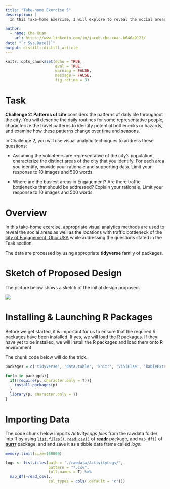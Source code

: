 ```yaml
---
title: "Take-home Exercise 5"
description: |
  In this Take-home Exercise, I will explore to reveal the social areas of the city of Engagement, Ohio USA. I will also visualise and analyse locations with traffice bottleneck of the city.
  
author:
  - name: Che Xuan 
    url: https://www.linkedin.com/in/jacob-che-xuan-b646a9123/
date: "`r Sys.Date()`"
output: distill::distill_article
---
```


```r
knitr::opts_chunk$set(echo = TRUE,
                      eval = TRUE,
                      warning = FALSE,
                      message = FALSE,
                      fig.retina = 3)
```


# Task

**Challenge 2: Patterns of Life** considers the patterns of daily life throughout the city. You will describe the daily routines for some representative people, characterize the travel patterns to identify potential bottlenecks or hazards, and examine how these patterns change over time and seasons.

In Challenge 2, you will use visual analytic techniques to address these questions:

- Assuming the volunteers are representative of the city’s population, characterize the distinct areas of the city that you identify. For each area you identify, provide your rationale and supporting data. Limit your response to 10 images and 500 words.

- Where are the busiest areas in Engagement? Are there traffic bottlenecks that should be addressed? Explain your rationale. Limit your response to 10 images and 500 words.

# Overview

In this take-home exercise, appropriate visual analytics methods are used to reveal the social areas as well as the locations with traffic bottleneck of the [city of Engagement, Ohio USA](https://vast-challenge.github.io/2022/) while addressing the questions stated in the Task section.

The data are processed by using appropriate **tidyverse** family of packages.

# Sketch of Proposed Design

The picture below shows a sketch of the initial design proposed. 

![](img/image1.jpg)


# Installing & Launching R Packages

Before we get started, it is important for us to ensure that the required R packages have been installed. If yes, we will load the R packages. If they have yet to be installed, we will install the R packages and load them onto R environment.

The chunk code below will do the trick.

```r
packages = c('tidyverse', 'data.table', 'knitr', 'ViSiElse', 'kableExtra', 'lubridate', 'ggplot2', 'ggiraph', 'plotly', 'DT', 'patchwork','crosstalk')

for(p in packages){
  if(!require(p, character.only = T)){
    install.packages(p)
  }
  library(p, character.only = T)
}

```

# Importing Data

The code chunk below imports *ActivityLogs files* from the rawdata folder into R by using [`list.files()`](https://rdrr.io/r/base/list.files.html), [`read_csv()`](https://readr.tidyverse.org/reference/read_delim.html) of [**readr**](https://readr.tidyverse.org/) package, and `map_df()` of [**purrr**](https://www.rdocumentation.org/packages/purrr/versions/0.2.5) package, and and save it as a tibble data frame called *logs*.

```r
memory.limit(size=160000)
```

```r
logs <- list.files(path = "./rawdata/ActivityLogs/",
                   pattern = "*.csv", 
                   full.names = T) %>% 
  map_df(~read_csv(., 
                   col_types = cols(.default = "c"))) 
```





